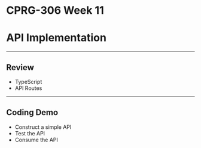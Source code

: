 # CPRG-306 Week 11

# API Implementation

---

## Review

- TypeScript
- API Routes

---

## Coding Demo

- Construct a simple API
- Test the API
- Consume the API
